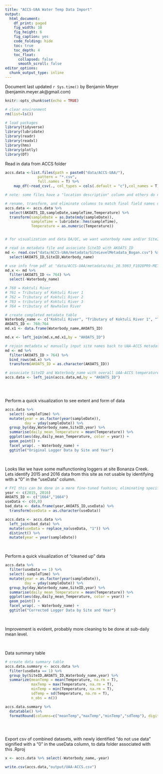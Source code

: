 ```yaml
---
title: "ACCS-UAA Water Temp Data Import"
output:
  html_document: 
    df_print: paged
    fig_width: 10
    fig_height: 6
    fig_caption: yes
    code_folding: hide
    toc: true
    toc_depth: 4
    toc_float:
      collapsed: false
      smooth_scroll: false
editor_options: 
  chunk_output_type: inline
---
```


Document last updated `r Sys.time()` by Benjamin Meyer (benjamin.meyer.ak@gmail.com)

```r
knitr::opts_chunk$set(echo = TRUE)

# clear environment
rm(list=ls())

# load packages
library(tidyverse)
library(lubridate)
library(readr)
library(readxl)
library(hms)
library(plotly)
library(DT)
```


Read in data from ACCS folder
```r
accs.data <-list.files(path = paste0("data/ACCS-UAA/"),
               pattern = "*.csv", 
               full.names = T) %>% 
    map_df(~read_csv(., col_types = cols(.default = "c"),col_names = T)) 

# note: some files have a "location description" column and others do not

# rename, transform, and eliminate columns to match final field names described in Project_notes.Rmd
accs.data <- accs.data %>%
  select(AKOATS_ID,sampleDate,sampleTime,Temperature) %>%
  transform(sampleDate = as.Date(mdy(sampleDate)),
            sampleTime = lubridate::hms(sampleTime),
            Temperature = as.numeric(Temperature)) 


# for visualization and data QA/QC, we want waterbody name and/or SiteID associated with each dataset

# read in metadata file and associate SiteID with AKOATS_ID
md <- read.csv("data/ACCS-UAA/metadata/SiteLevelMetadata_Bogan.csv") %>%
  select(AKOATS_ID,SiteID,Waterbody_name)

# use info from pdf at "data/ACCS-UAA/metadata/doi_10.5063_F1028PR9-METADATA.pdf" to assign waterbody names in blank spaces
md.x <- md %>%
  filter(AKOATS_ID <= 764) %>%
  select(-Waterbody_name)

# 760 = Koktuli River
# 761 = Tributary of Koktuli River 1
# 762 = Tributary of Koktuli River 2
# 763 = tributary of Koktuli River 3
# 764 = tributary of Newhalen River

# create completed metadata table
Waterbody_name <- c("Koktuli River", "Tributary of Koktuli River 1", "Tributary of Koktuli River 2","Tributary of Koktuli River 3","Tributary of Newhalen River")
AKOATS_ID <- 760:764
md.x1 <- data.frame(Waterbody_name,AKOATS_ID)

md.x <- left_join(md.x,md.x1,by = "AKOATS_ID")

# rejoin metadata w/ manually input site names back to UAA-ACCS metadata
md <- md %>%
  filter(AKOATS_ID > 764) %>%
  bind_rows(md.x) %>%
  transform(AKOATS_ID = as.character(AKOATS_ID))

# associate SiteID and Waterbody_name with overall UAA-ACCS temperature dataset
accs.data <- left_join(accs.data,md,by = "AKOATS_ID")
  
```

<br>

Perform a quick visualization to see extent and form of data
```r
accs.data %>%
  select(-sampleTime) %>%
  mutate(year = as.factor(year(sampleDate)),
         day = yday(sampleDate)) %>%
  group_by(day,Waterbody_name,SiteID,year) %>%
  summarise(daily_mean_Temperature = mean(Temperature)) %>%
  ggplot(aes(day,daily_mean_Temperature, color = year)) +
  geom_point() +
  facet_wrap(. ~ Waterbody_name) +
  ggtitle("Original Logger Data by Site and Year")

```

<br>

Looks like we have some malfunctioning loggers at site Bonanza Creek.  Lets identify 2015 and 2016 data from this site as not usable by identifying with a "0" in the "useData" column.

```r
# FYI this can be done in a more fine-tuned fashion; eliminating specific data by day or individual observation(s), by creating this file externally as a csv and listing individual  observations to be eliminated
year <- c(2015, 2016)
AKOATS_ID <- c("1664","1664")
useData <- c(0,0)
bad_data <- data.frame(year,AKOATS_ID,useData) %>%
  transform(useData = as.character(useData))

accs.data <- accs.data %>%
  left_join(bad_data) %>%
  mutate(useData = replace_na(useData, "1")) %>%
  distinct() %>%
  mutate(year = year(sampleDate))

```

<br>

Perform a quick visualization of "cleaned up" data
```r
accs.data %>%
  filter(useData == 1) %>%
  select(-sampleTime) %>%
  mutate(year = as.factor(year(sampleDate)),
         day = yday(sampleDate)) %>%
  group_by(day,Waterbody_name,SiteID,year) %>%
  summarise(daily_mean_Temperature = mean(Temperature)) %>%
  ggplot(aes(day,daily_mean_Temperature, color = year)) +
  geom_point() +
  facet_wrap(. ~ Waterbody_name) +
  ggtitle("Corrected Logger Data by Site and Year")

```

<br>

Improvement is evident, probably more cleaning to be done at sub-daily mean level.

<br>

Data summary table
```r
# create data summary table
accs.data.summary <- accs.data %>%
  filter(useData == 1) %>%
  group_by(SiteID,AKOATS_ID,Waterbody_name,year) %>%
  summarize(meanTemp = mean(Temperature, na.rm = T),
            maxTemp = max(Temperature, na.rm = T),
            minTemp = min(Temperature, na.rm = T),
            sdTemp = sd(Temperature, na.rm = T),
            n_obs = n())

accs.data.summary %>%
  datatable() %>%
  formatRound(columns=c("meanTemp","maxTemp","minTemp","sdTemp"), digits=2)
    
```

<br>

Export csv of combined datasets, with newly identified "do not use data" signified with a "0" in the useData column, to data folder associated with this .Rproj
```r
x <- accs.data %>% select(-Waterbody_name,-year)

write.csv(accs.data,"output/UAA-ACCS.csv")

```

